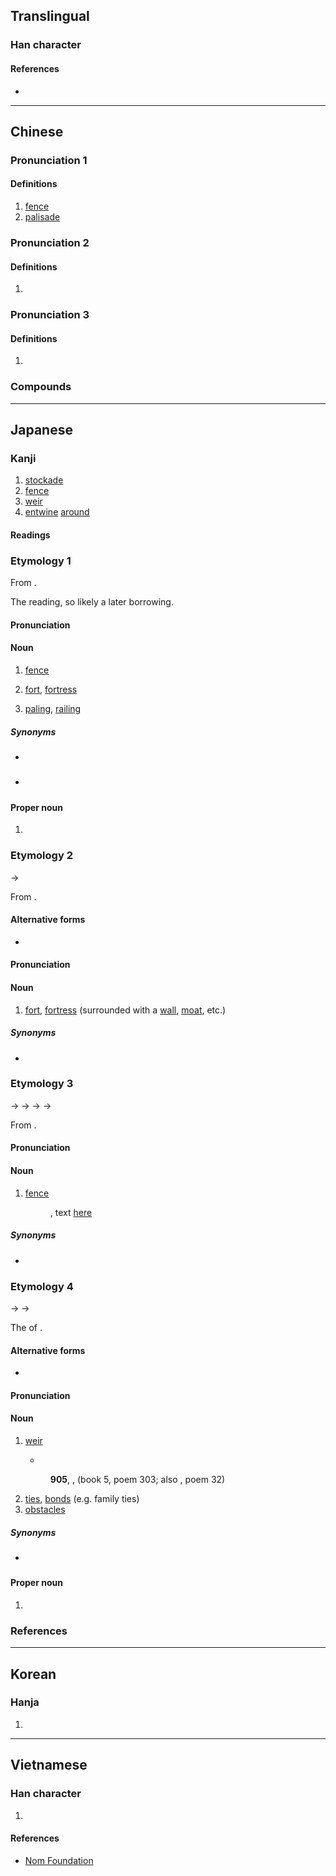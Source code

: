 {{also|栅|棚}}
{{character info/new}}
==Translingual==

===Han character===
{{Han char|rn=75|rad=木|as=05|sn=9|four=47940|canj=DBT|ids=⿰木冊}}

====References====
* {{Han ref|kx=0521.121|dkj=14665|dj=0909.070|hdz=21187.010|uh=67F5|ud=26613|bh=AC5D|bd=44125}}

----

==Chinese==
{{zh-forms|s=栅}}

===Pronunciation 1===
{{zh-pron
|m=zhà,shān,shàn,shā,shi,2nb=variant,3nb=variant,4n=Beijing dialect,5n=Beijing dialect
|m_note=shā - used in {{zh-l|*柵欄}}; shi - used in {{zh-l|*大柵欄}}
|c=caak3,zaap3,saan3
|mc=y
|oc=
|ma=
|cat=n
}}

====Definitions====
{{zh-hanzi}}

# [[fence]]
# [[palisade]]

===Pronunciation 2===
{{zh-pron
|m=shān,zhà,1nb=Mainland,2nb=Taiwan
|c=saan1
|ma=
|cat=n
}}

====Definitions====
{{zh-hanzi}}

# {{zh-only|柵極||光柵}}

===Pronunciation 3===
{{zh-pron
|m=cè
|c=caak3
|ma=
|cat=n
}}

====Definitions====
{{zh-hanzi}}

# {{zh-only|上柵||下柵|dot=,}} {{n-g|place names in [[Zhongshan]], [[Guangdong]].}}

===Compounds===
{{zh-der|光柵|寨柵|柵剌子|欄柵|水柵|柵子|柵極|柵欄|柵門|花柵子|豚柵}}

----

==Japanese==

===Kanji===
{{ja-kanji|grade=|rs=木05}}

# [[stockade]]
# [[fence]]
# [[weir]]
# [[entwine]] [[around]]

====Readings====
{{ja-readings
|goon=しゃく, せん
|kanon=さく, さん
|kun=やらい-, しがらみ-
}}

===Etymology 1===
{{ja-kanjitab|さく|yomi=o}}

From {{der|ja|ltc|sort=さく|-}} {{ltc-l|柵|id=2}}. {{rfv-etymology|ja}}

The ''{{ll|ja|漢音|kan'on}}'' reading, so likely a later borrowing.

====Pronunciation====
{{ja-pron|y=kan|さく|acc=2|acc_ref=DJR}}

====Noun====
{{ja-noun|さく}}

# [[fence]]
# {{lb|ja|by extension}} [[fort]], [[fortress]]
# [[paling]], [[railing]]

=====Synonyms=====
* {{sense|fence}} {{ja-r|垣|かき}}
* {{sense|fortress}} {{ja-r|砦|とりで}}

====Proper noun====
{{ja-pos|proper|さく}}

# {{surname|lang=ja|sort=さく}}

===Etymology 2===
{{ja-kanjitab|き|yomi=k}}
{{IPAchar|/ki<sub>2</sub>/}} → {{IPAchar|/ki/}}

From {{inh|ja|ojp|sort=き|-}}.

====Alternative forms====
* {{ja-l|城}}

====Pronunciation====
{{ja-pron|y=k|き}}

====Noun====
{{ja-noun|き}}

# [[fort]], [[fortress]] (surrounded with a [[wall]], [[moat]], etc.)

=====Synonyms=====
* {{ja-r|砦|とりで}}

===Etymology 3===
{{ja-kanjitab|くえ|yomi=k}}
{{IPAchar|/kupe<sub>1</sub>/}} → {{IPAchar|/kupe/}} → {{IPAchar|/kufe/}} → {{IPAchar|/kuwe/}} → {{IPAchar|/kue/}}

From {{inh|ja|ojp|sort=くえ|-}}.

====Pronunciation====
{{ja-pron|y=k|くえ}}

====Noun====
{{ja-noun|くえ|hhira=くへ}}

# {{lb|ja|archaic|possibly|_|obsolete|sort=くえ}} [[fence]]
#: {{RQ:Manyoshu|14|3537}}, text [http://jti.lib.virginia.edu/japanese/manyoshu/Man14Yo.html#3537 here]
#:: {{ja-usex|m='''久敝'''胡之尓 武藝波武古宇馬能 波都々々尓 安比見之兒良之 安夜尓可奈思母|m_kana='''くへ'''ごしに むぎはむこうまの はつはつに あひみしこらし あやにかなしも|'''くえ'''越しに麦%食む[[小%馬]]のはつはつに相%見し子らしあやに愛しも|'''くえ'''-ごし に むぎ% はむ こ%うま の はつ-はつ に あい%みし こらし あや に かなしも|sort=くえ}}

=====Synonyms=====
* {{ja-r|垣|かき}}

===Etymology 4===
{{ja-kanjitab|しがらみ|yomi=k}}
{{IPAchar|/siɡarami<sub>1</sub>/}} → {{IPAchar|/siɡarami/}} → {{IPAchar|/ɕiɡarami/}}

The {{m|ja|連用形|tr=ren'yōkei||stem or continuative form}} of {{m|ja|柵む|tr=shigaramu||[[entangle]]}}. {{rfv-etymology|ja}}

====Alternative forms====
* {{ja-l|笧}}

====Pronunciation====
{{ja-pron|y=k|しがらみ|acc=0|acc_ref=DJR}}

====Noun====
{{ja-noun|しがらみ}}

# [[weir]]
#* {{RQ:Manyoshu|2|197}}
#*: {{ja-usex|m=明日香%川 '''四我良美'''渡%之 塞益%者 進%留%水%母 能杼尓賀%有%萬思|m_kana=あすか%がは '''しがらみ'''わた%し せかませ%ば ながる%る%みづ%も のどにか%あら%まし|明日香%川'''しがらみ'''渡し塞かませば流るる水ものどにかあらまし|^あすか%-がは '''しがらみ''' わたし せかませば ながるる みづ も のど に か あらまし|rom=Asuka-gawa '''shigarami''' watashi sekamaseba nagaruru mizu mo nodo ni ka aramashi|Asuka River―if one were to '''fence''' the stream, blocking it with '''weirs''', surely the rushing water would lie calm within its banks.<ref>{{cite-book|1998|Edwin A. Cranston|The Gem-Glistening Cup|publisher=Stanford University Press|isbn=0-8047-3157-8|page=217}}</ref>|sort=しからみ}}
#: '''905''', ''{{w|Kokin Wakashū}}'', (book 5, poem 303; also ''{{w|Ogura Hyakunin Isshu|Hyakunin Isshu}}'', poem 32)
#:: {{ja-usex|山川に風のかけたる'''しがらみ'''は流れも[[敢えぬ|あへぬ]][[紅葉]]なりけり|やまがは に かぜ の かけたる '''しがらみ''' は ながれ も あへぬ もみぢ なり けり|rom=yamagawa ni kaze no kaketaru '''shigarami''' wa nagare mo aenu momiji nari keri|the autumn leaves are unable to resist the current flowing past the '''weir''' built by the wind in the deep mountain river.<ref>{{cite-book|1996|Laurel Rasplica Rodd|author2=Mary Catherine Henkenius|Kokinshū: A Collection of Poems Ancient and Modern|edition=reprint|publisher=Cheng & Tsui|isbn=0-8872-7249-5|page=134}}</ref>|sort=しからみ}}
# [[tie]]s, [[bond]]s (e.g. family ties)
# [[obstacle]]s

=====Synonyms=====
* {{sense|ties, bonds}} {{ja-r|絆|きずな}}

====Proper noun====
{{ja-pos|proper|しがらみ}}

# {{surname|lang=ja|sort=しからみ}}

===References===
<references/>

----

==Korean==

===Hanja===
{{ko-hanja|hangeul=책|eumhun=|rv=chaek|mr=ch'aek|y=chayk}}

# {{defn|lang=ko|sort=木05}}

----

==Vietnamese==

===Han character===
{{vi-readings|rs=木05|hanviet=sách}}

# {{defn|lang=vi|sort=木05}}

====References====
* [http://nomfoundation.org/common/nom_details.php?codepoint=67f5 Nom Foundation]